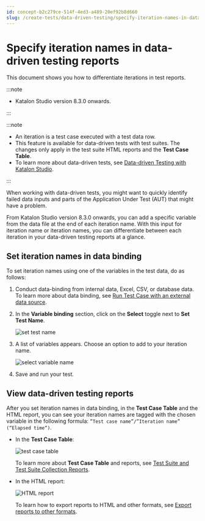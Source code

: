 ```yaml
---
id: concept-b2c279ce-514f-4ed3-a489-20ef92b8d660
slug: /create-tests/data-driven-testing/specify-iteration-names-in-data-driven-testing-reports
---
```


# Specify iteration names in data-driven testing reports

This document shows you how to differentiate iterations in test reports.


:::note

-   Katalon Studio version 8.3.0 onwards.

:::


:::note

-   An iteration is a test case executed with a test data row.
-   This feature is available for data-driven tests with test suites. The changes only apply in the test suite HTML reports and the **Test Case Table**.
-   To learn more about data-driven tests, see [Data-driven Testing with Katalon Studio](/create-tests/data-driven-testing/data-driven-testing-with-katalon-studio).

:::

When working with data-driven tests, you might want to quickly identify failed data inputs and parts of the Application Under Test \(AUT\) that might have a problem.

From Katalon Studio version 8.3.0 onwards, you can add a specific variable from the data file at the end of each iteration name. With this input for iteration name or iteration names, you can differentiate between each iteration in your data-driven testing reports at a glance.

## Set iteration names in data binding

To set iteration names using one of the variables in the test data, do as follows:

1.  Conduct data-binding from internal data, Excel, CSV, or database data. To learn more about data binding, see [Run Test Case with an external data source](/create-tests/data-driven-testing/data-driven-testing-at-the-test-suite-level).
2.  In the **Variable binding** section, click on the **Select** toggle next to **Set Test Name**.

    <img src="https://github.com/katalon-studio/docs-images/raw/master/katalon-studio/how-to-guides/specify-iteration-names/set-test-name.png" alt="set test name" />

3.  A list of variables appears. Choose an option to add to your iteration name.

    <img src="https://github.com/katalon-studio/docs-images/raw/master/katalon-studio/how-to-guides/specify-iteration-names/select-variable-name.png" alt="select variable name" />

4.  Save and run your test.


## View data-driven testing reports

After you set iteration names in data binding, in the **Test Case Table** and the HTML report, you can see your iteration names are tagged with the chosen variable in the following formula: <code>”Test case name”/”Iteration name” (“Elapsed time“)</code>.

-   In the **Test Case Table**:

    <img src="https://github.com/katalon-studio/docs-images/raw/master/katalon-studio/how-to-guides/specify-iteration-names/test-cases-table.png" alt="test case table" />

    To learn more about **Test Case Table** and reports, see [Test Suite and Test Suite Collection Reports](/analyze/reports/view-test-reports/view-test-reports-in-katalon-studio/view-test-suite-and-test-suite-collection-reports-in-katalon-studio).

-   In the HTML report:

    <img src="https://github.com/katalon-studio/docs-images/raw/master/katalon-studio/how-to-guides/specify-iteration-names/html-report.png" alt="HTML report" />

    To learn how to export reports to HTML and other formats, see [Export reports to other formats](/analyze/reports/view-test-reports/view-test-reports-in-katalon-studio/view-test-suite-and-test-suite-collection-reports-in-katalon-studio#).